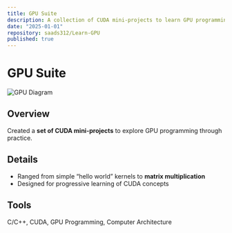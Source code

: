 ```yaml
---
title: GPU Suite
description: A collection of CUDA mini-projects to learn GPU programming.
date: "2025-01-01"
repository: saads312/Learn-GPU
published: true
---
```


# GPU Suite 
![GPU Diagram](/gpu.png)

## Overview
Created a **set of CUDA mini-projects** to explore GPU programming through practice.

## Details
- Ranged from simple “hello world” kernels to **matrix multiplication**  
- Designed for progressive learning of CUDA concepts  

## Tools
C/C++, CUDA, GPU Programming, Computer Architecture
